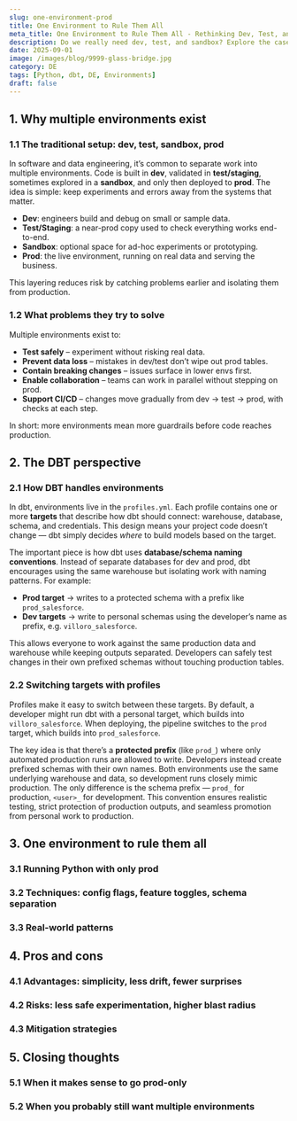 ```yaml
---
slug: one-environment-prod
title: One Environment to Rule Them All
meta_title: One Environment to Rule Them All - Rethinking Dev, Test, and Prod
description: Do we really need dev, test, and sandbox? Explore the case for a single prod environment, how dbt handles it, how to run Python this way, and the pros and cons of going prod-only.
date: 2025-09-01
image: /images/blog/9999-glass-bridge.jpg
category: DE
tags: [Python, dbt, DE, Environments]
draft: false
---
```


## 1. Why multiple environments exist

### 1.1 The traditional setup: dev, test, sandbox, prod

In software and data engineering, it’s common to separate work into multiple environments. Code is built in **dev**, validated in **test/staging**, sometimes explored in a **sandbox**, and only then deployed to **prod**. The idea is simple: keep experiments and errors away from the systems that matter.

* **Dev**: engineers build and debug on small or sample data.
* **Test/Staging**: a near-prod copy used to check everything works end-to-end.
* **Sandbox**: optional space for ad-hoc experiments or prototyping.
* **Prod**: the live environment, running on real data and serving the business.

This layering reduces risk by catching problems earlier and isolating them from production.

### 1.2 What problems they try to solve

Multiple environments exist to:

* **Test safely** – experiment without risking real data.
* **Prevent data loss** – mistakes in dev/test don’t wipe out prod tables.
* **Contain breaking changes** – issues surface in lower envs first.
* **Enable collaboration** – teams can work in parallel without stepping on prod.
* **Support CI/CD** – changes move gradually from dev → test → prod, with checks at each step.

In short: more environments mean more guardrails before code reaches production.


## 2. The DBT perspective

### 2.1 How DBT handles environments

In dbt, environments live in the `profiles.yml`. Each profile contains one or more **targets** that describe how dbt should connect: warehouse, database, schema, and credentials. This design means your project code doesn’t change — dbt simply decides *where* to build models based on the target.

The important piece is how dbt uses **database/schema naming conventions**. Instead of separate databases for dev and prod, dbt encourages using the same warehouse but isolating work with naming patterns. For example:

* **Prod target** → writes to a protected schema with a prefix like `prod_salesforce`.
* **Dev targets** → write to personal schemas using the developer’s name as prefix, e.g. `villoro_salesforce`.

This allows everyone to work against the same production data and warehouse while keeping outputs separated. Developers can safely test changes in their own prefixed schemas without touching production tables.

### 2.2 Switching targets with profiles

Profiles make it easy to switch between these targets. By default, a developer might run dbt with a personal target, which builds into `villoro_salesforce`. When deploying, the pipeline switches to the `prod` target, which builds into `prod_salesforce`.

The key idea is that there’s a **protected prefix** (like `prod_`) where only automated production runs are allowed to write. Developers instead create prefixed schemas with their own names. Both environments use the same underlying warehouse and data, so development runs closely mimic production. The only difference is the schema prefix — `prod_` for production, `<user>_` for development. This convention ensures realistic testing, strict protection of production outputs, and seamless promotion from personal work to production.


## 3. One environment to rule them all

### 3.1 Running Python with only prod

### 3.2 Techniques: config flags, feature toggles, schema separation

### 3.3 Real-world patterns


## 4. Pros and cons

### 4.1 Advantages: simplicity, less drift, fewer surprises

### 4.2 Risks: less safe experimentation, higher blast radius

### 4.3 Mitigation strategies


## 5. Closing thoughts

### 5.1 When it makes sense to go prod-only

### 5.2 When you probably still want multiple environments
